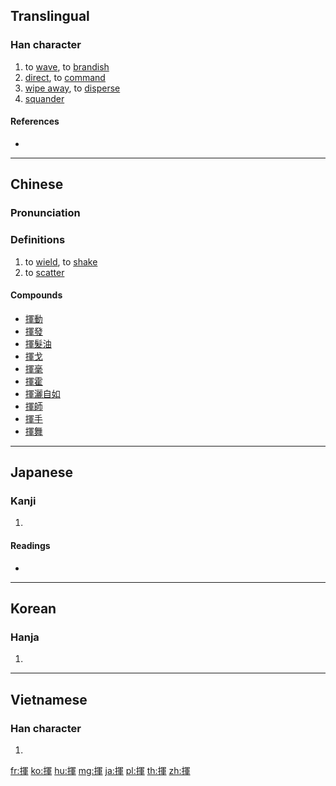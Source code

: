 {{also|挥}}
==Translingual==

===Han character===
{{Han char|rn=64|rad=手|as=09|sn=12|four=57056|canj=QBJJ|ids=⿰扌軍}}

# to [[wave]], to [[brandish]]
# [[direct]], to [[command]]
# [[wipe away]], to [[disperse]]
# [[squander]]

====References====
* {{Han ref|kx=0444.100|dkj=12394|dj=0795.080|hdz=31925.040|uh=63EE|ud=25582|bh=B4A7|bd=46247}}

----

==Chinese==
{{zh-forms|s=挥}}

===Pronunciation===
{{zh-pron
|m=huī
|c=fai1
|h=pfs=
|md=
|mn=hui
|w=
|mc=y
|oc=y
|cat=n
}}

===Definitions===
{{zh-hanzi}}

# to [[wield]], to [[shake]]
# to [[scatter]]

====Compounds====
* [[揮動]]
* [[揮發]]
* [[揮髮油]]
* [[揮戈]]
* [[揮毫]]
* [[揮霍]]
* [[揮灑自如]]
* [[揮師]]
* [[揮手]]
* [[揮舞]]

----

==Japanese==

===Kanji===
{{ja-kanji|grade=6|rs=手09}}

# {{defn|lang=ja|sort=手09}}

====Readings====
* {{ja-readings|goon=[[け]] (ke)|kanon=[[き]] (ki)|kun=[[ふるう]] (furuu)}}

----

==Korean==

===Hanja===
{{ko-hanja|hangeul=휘|eumhun=|rv=hwi|mr=hwi|y=hwi}}

# {{defn|lang=ko|sort=手09}}

----

==Vietnamese==

===Han character===
{{vi-hantu|[[huy]], [[huơi]], [[hoay]], [[hươi]], [[loay]]|rs=手09}}

# {{defn|lang=vi|sort=手09}}

[[fr:揮]]
[[ko:揮]]
[[hu:揮]]
[[mg:揮]]
[[ja:揮]]
[[pl:揮]]
[[th:揮]]
[[zh:揮]]